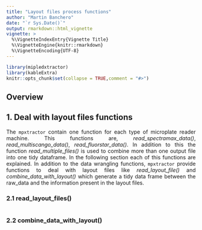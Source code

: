 ```yaml
---
title: "Layout files process functions"
author: "Martin Banchero"
date: "`r Sys.Date()`"
output: rmarkdown::html_vignette
vignette: >
  %\VignetteIndexEntry{Vignette Title}
  %\VignetteEngine{knitr::rmarkdown}
  %\VignetteEncoding{UTF-8}
---
```

<style>
body {
text-align: justify}
</style>

```r
library(mipledxtractor)
library(kableExtra)
knitr::opts_chunk$set(collapse = TRUE,comment = "#>")
```

## Overview

## 1. Deal with layout files functions
The `mpxtractor` contain one function for each type of microplate reader machine. This functions are, *read_spectramax_data()*, *read_multiscango_data()*, *read_fluorstar_data()*. In addition to this
the function *read_multiple_files()* is used to combine more than one output file into one tidy
dataframe. In the following section each of this functions are explained.
In addition to the data wrangling functions, `mpxtractor` provide functions to deal with
layout files like *read_layout_file()* and *combine_data_with_layout()* which generate a tidy
data frame between the raw_data and the information present in the layout files.
  

### 2.1 read_layout_files()
```r


```

### 2.2 combine_data_with_layout()
```r

```


